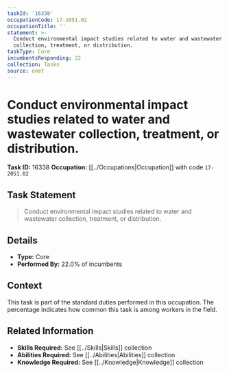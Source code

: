 ```yaml
---
taskId: '16338'
occupationCode: 17-2051.02
occupationTitle: ''
statement: >-
  Conduct environmental impact studies related to water and wastewater
  collection, treatment, or distribution.
taskType: Core
incumbentsResponding: 22
collection: Tasks
source: onet
---
```

# Conduct environmental impact studies related to water and wastewater collection, treatment, or distribution.

**Task ID:** 16338
**Occupation:** [[../Occupations|Occupation]] with code `17-2051.02`

## Task Statement

> Conduct environmental impact studies related to water and wastewater collection, treatment, or distribution.

## Details

- **Type:** Core
- **Performed By:** 22.0% of incumbents

## Context

This task is part of the standard duties performed in this occupation. The percentage indicates how common this task is among workers in the field.

## Related Information

- **Skills Required:** See [[../Skills|Skills]] collection
- **Abilities Required:** See [[../Abilities|Abilities]] collection
- **Knowledge Required:** See [[../Knowledge|Knowledge]] collection

